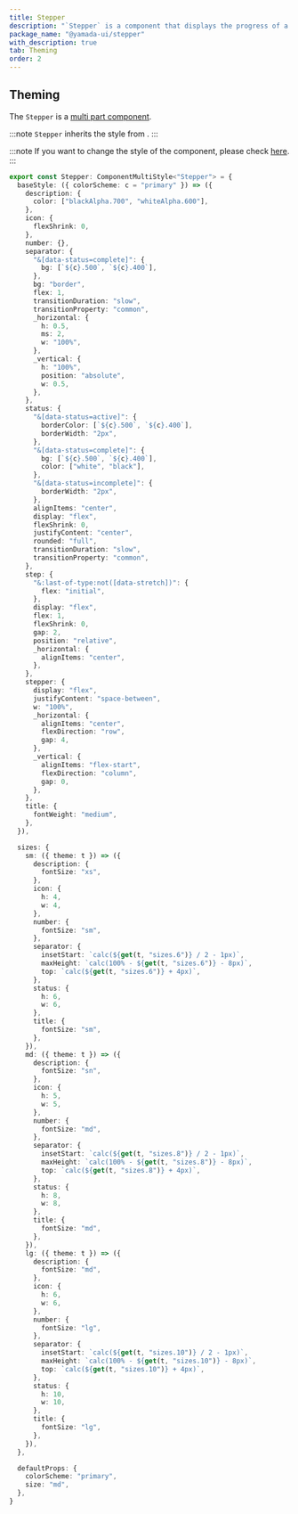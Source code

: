 ```yaml
---
title: Stepper
description: "`Stepper` is a component that displays the progress of a multi-step process."
package_name: "@yamada-ui/stepper"
with_description: true
tab: Theming
order: 2
---
```


## Theming

The `Stepper` is a [multi part component](/styled-system/theming/component-styles#multi-part-components).

:::note
`Stepper` inherits the style from .
:::

:::note
If you want to change the style of the component, please check [here](/styled-system/theming/customize-theme#changing-the-style-of-components).
:::

```ts
export const Stepper: ComponentMultiStyle<"Stepper"> = {
  baseStyle: ({ colorScheme: c = "primary" }) => ({
    description: {
      color: ["blackAlpha.700", "whiteAlpha.600"],
    },
    icon: {
      flexShrink: 0,
    },
    number: {},
    separator: {
      "&[data-status=complete]": {
        bg: [`${c}.500`, `${c}.400`],
      },
      bg: "border",
      flex: 1,
      transitionDuration: "slow",
      transitionProperty: "common",
      _horizontal: {
        h: 0.5,
        ms: 2,
        w: "100%",
      },
      _vertical: {
        h: "100%",
        position: "absolute",
        w: 0.5,
      },
    },
    status: {
      "&[data-status=active]": {
        borderColor: [`${c}.500`, `${c}.400`],
        borderWidth: "2px",
      },
      "&[data-status=complete]": {
        bg: [`${c}.500`, `${c}.400`],
        color: ["white", "black"],
      },
      "&[data-status=incomplete]": {
        borderWidth: "2px",
      },
      alignItems: "center",
      display: "flex",
      flexShrink: 0,
      justifyContent: "center",
      rounded: "full",
      transitionDuration: "slow",
      transitionProperty: "common",
    },
    step: {
      "&:last-of-type:not([data-stretch])": {
        flex: "initial",
      },
      display: "flex",
      flex: 1,
      flexShrink: 0,
      gap: 2,
      position: "relative",
      _horizontal: {
        alignItems: "center",
      },
    },
    stepper: {
      display: "flex",
      justifyContent: "space-between",
      w: "100%",
      _horizontal: {
        alignItems: "center",
        flexDirection: "row",
        gap: 4,
      },
      _vertical: {
        alignItems: "flex-start",
        flexDirection: "column",
        gap: 0,
      },
    },
    title: {
      fontWeight: "medium",
    },
  }),

  sizes: {
    sm: ({ theme: t }) => ({
      description: {
        fontSize: "xs",
      },
      icon: {
        h: 4,
        w: 4,
      },
      number: {
        fontSize: "sm",
      },
      separator: {
        insetStart: `calc(${get(t, "sizes.6")} / 2 - 1px)`,
        maxHeight: `calc(100% - ${get(t, "sizes.6")} - 8px)`,
        top: `calc(${get(t, "sizes.6")} + 4px)`,
      },
      status: {
        h: 6,
        w: 6,
      },
      title: {
        fontSize: "sm",
      },
    }),
    md: ({ theme: t }) => ({
      description: {
        fontSize: "sn",
      },
      icon: {
        h: 5,
        w: 5,
      },
      number: {
        fontSize: "md",
      },
      separator: {
        insetStart: `calc(${get(t, "sizes.8")} / 2 - 1px)`,
        maxHeight: `calc(100% - ${get(t, "sizes.8")} - 8px)`,
        top: `calc(${get(t, "sizes.8")} + 4px)`,
      },
      status: {
        h: 8,
        w: 8,
      },
      title: {
        fontSize: "md",
      },
    }),
    lg: ({ theme: t }) => ({
      description: {
        fontSize: "md",
      },
      icon: {
        h: 6,
        w: 6,
      },
      number: {
        fontSize: "lg",
      },
      separator: {
        insetStart: `calc(${get(t, "sizes.10")} / 2 - 1px)`,
        maxHeight: `calc(100% - ${get(t, "sizes.10")} - 8px)`,
        top: `calc(${get(t, "sizes.10")} + 4px)`,
      },
      status: {
        h: 10,
        w: 10,
      },
      title: {
        fontSize: "lg",
      },
    }),
  },

  defaultProps: {
    colorScheme: "primary",
    size: "md",
  },
}
```
